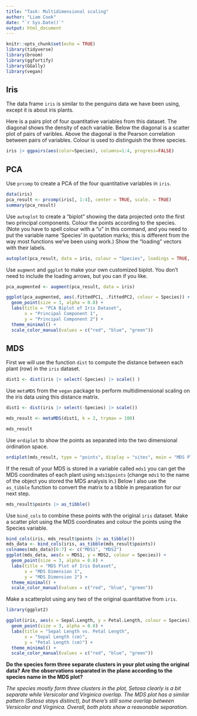 ```yaml
---
title: "Task: Multidimensional scaling"
author: "Liam Cook"
date: "`r Sys.Date()`"
output: html_document
---
```


```r
knitr::opts_chunk$set(echo = TRUE)
library(tidyverse)
library(broom)
library(ggfortify)
library(GGally)
library(vegan)
```

## Iris

The data frame `iris` is similar to the penguins data we have been using, except it is about iris plants.

Here is a pairs plot of four quantitative variables from this dataset. The diagonal shows the density of each variable. Below the diagonal is a scatter plot of pairs of varibles. Above the diagonal is the Pearson correlation between pairs of variables. Colour is used to distinguish the three species.

```r
iris |> ggpairs(aes(color=Species), columns=1:4, progress=FALSE)
```

## PCA 

Use `prcomp` to create a PCA of the four quantitative variables in `iris`.

```r
data(iris)
pca_result <- prcomp(iris[, 1:4], center = TRUE, scale. = TRUE)
summary(pca_result)
```

Use `autoplot` to create a "biplot" showing the data projected onto the first two principal components. Colour the points according to the species. (Note you have to spell colour with a "u" in this command, and you need to put the variable name 'Species' in quotation marks; this is different from the way most functions we've been using work.) Show the "loading" vectors with their labels.

```r
autoplot(pca_result, data = iris, colour = "Species", loadings = TRUE, loadings.label = TRUE)

```

Use `augment` and `ggplot` to make your own customized biplot. You don't need to include the loading arrows, but you can if you like.

```r
pca_augmented <- augment(pca_result, data = iris)

ggplot(pca_augmented, aes(.fittedPC1, .fittedPC2, colour = Species)) +
  geom_point(size = 3, alpha = 0.8) +
  labs(title = "PCA Biplot of Iris Dataset",
       x = "Principal Component 1",
       y = "Principal Component 2") +
  theme_minimal() +
  scale_color_manual(values = c("red", "blue", "green"))
```

## MDS

First we will use the function `dist` to compute the distance between each plant (row) in the `iris` dataset. 

```r
dist1 <- dist(iris |> select(-Species) |> scale() )
```

Use `metaMDS` from the `vegan` package to perform multidimensional scaling on the iris data using this distance matrix.

```r
dist1 <- dist(iris |> select(-Species) |> scale())

mds_result <- metaMDS(dist1, k = 2, trymax = 100)

mds_result
```

Use `ordiplot` to show the points as separated into the two dimensional ordination space.

```r
ordiplot(mds_result, type = "points", display = "sites", main = "MDS Plot of Iris Dataset")

```

If the result of your MDS is stored in a variable called `mds1` you can get the MDS coordinates of each plant using `mds1$points` (change `mds1` to the name of the object you stored the MDS analysis in.) Below I also use the `as_tibble` function to convert the matrix to a tibble in preparation for our next step.

```r
mds_result$points |> as_tibble()
```

Use `bind_cols` to combine these points with the original `iris` dataset. Make a scatter plot using the MDS coordinates and colour the points using the Species variable.

```r
bind_cols(iris, mds_result$points |> as_tibble()) 
mds_data <- bind_cols(iris, as_tibble(mds_result$points))
colnames(mds_data)[6:7] <- c("MDS1", "MDS2")
ggplot(mds_data, aes(x = MDS1, y = MDS2, colour = Species)) +
  geom_point(size = 3, alpha = 0.8) +
  labs(title = "MDS Plot of Iris Dataset",
       x = "MDS Dimension 1",
       y = "MDS Dimension 2") +
  theme_minimal() +
  scale_color_manual(values = c("red", "blue", "green"))
```

Make a scatterplot using any two of the original quantitative from `iris`. 

```r
library(ggplot2)

ggplot(iris, aes(x = Sepal.Length, y = Petal.Length, colour = Species)) +
  geom_point(size = 3, alpha = 0.8) +
  labs(title = "Sepal Length vs. Petal Length",
       x = "Sepal Length (cm)",
       y = "Petal Length (cm)") +
  theme_minimal() +
  scale_color_manual(values = c("red", "blue", "green"))
```

**Do the species form three separate clusters in your plot using the original data? Are the observations separated in the plane according to the species name in the MDS plot?**

*The species mostly form three clusters in the plot, Setosa clearly is a bit separate while Versicolor and Virginica overlap. The MDS plot has a similar pattern (Setosa stays distinct), but there’s still some overlap between Versicolor and Virginica. Overall, both plots show a reasonable separation.*



